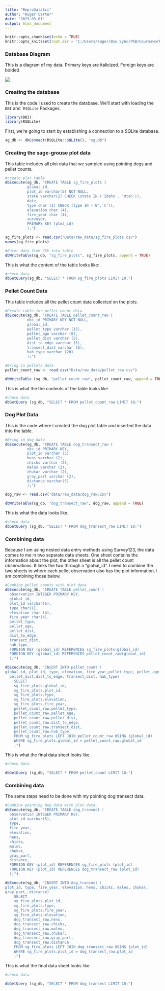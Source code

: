 ```yaml
---
title: "ReproDataSci"
author: "Ruger Carter"
date: "2023-03-01"
output: html_document
---
```


```r
knitr::opts_chunk$set(echo = TRUE)
knitr::opts_knit$set(root.dir = 'C:/Users/ruger/Box Sync/PhD/Coursework/Repro_Data_Science')
```

### Database Diagram

This is a diagram of my data. Primary keys are italicized. Foreign keys are 
bolded. 

![](C:/Users/ruger/Box Sync/PhD/Coursework/Repro_Data_Science/RDS_Final_Project/_bookdown_files/_main_files/figure-html/database_design.png)

### Creating the database
This is the code I used to create the database. We'll start with loading the
`DBI` and ``RSQLite` Packages.

```r
library(DBI)
library(RSQLite)
```

First, we're going to start by establishing a connection to a SQLite database. 

```r
sg_db <- dbConnect(RSQLite::SQLite(), "sg.db")
```

### Creating the sage-grouse plot data

This table includes all plot data that we sampled using 
pointing dogs and pellet counts.

```r

#create plot table
dbExecute(sg_db, "CREATE TABLE sg_fire_plots (
          global_id,
          plot_id varchar(5) NOT NULL,
          state varchar(2) CHECK (state IN ('Idaho', 'Utah')),
          date,
          type char (1) CHECK (type IN ('B','C')),
          elevation char (4),
          fire_year char (4),
          surveyor,
          PRIMARY KEY (plot_id)
          );")

sg_fire_plots <- read.csv("Data/raw_data/sg_fire_plots.csv")
names(sg_fire_plots)

#Enter data from CSV into table
dbWriteTable(sg_db, "sg_fire_plots", sg_fire_plots, append = TRUE)

```

This is what the content of the table looks like:

```r
#check data
dbGetQuery(sg_db, "SELECT * FROM sg_fire_plots LIMIT 10;")
```

### Pellet Count Data

This table includes all the pellet count data collected on the plots.
```r
#Create table for pellet count data
dbExecute(sg_db, "CREATE TABLE pellet_count_raw (
          obs_id PRIMARY KEY NOT NULL,
          global_id,
          pellet_type varchar (15),
          pellet_age varchar (8),
          pellet_dist varchar (5),
          dist_to_edge varchar (5),
          transect_dist varchar (5),
          hab_type varchar (20)
          );")

#Bring in pellets data
pellet_count_raw <- read.csv("Data/raw_data/pellet_raw.csv")

dbWriteTable (sg_db, "pellet_count_raw", pellet_count_raw, append = TRUE)

```

This is what the the contents of the table looks like

```r
#check data
dbGetQuery (sg_db, "SELECT * FROM pellet_count_raw LIMIT 10;")
```

### Dog Plot Data
This is the code where I created the dog plot table and inserted the data into
the table.

```r
#Bring in dog data
dbExecute(sg_db, "CREATE TABLE dog_transect_raw (
          obs_id PRIMARY KEY,
          plot_id varchar (5),
          hens varchar (2),
          chicks varchar (2),
          males varchar (2),
          chukar varchar (2),
          gray_part varchar (2),
          distance varchar(5)
          );")

dog_raw <- read.csv("data/raw_data/dog_raw.csv")

dbWriteTable(sg_db, "dog_transect_raw", dog_raw, append = TRUE)

```

This is what the data looks like.

```r

#check data
dbGetQuery (sg_db, "SELECT * FROM dog_transect_raw LIMIT 10;")

```

### Combining data
Because I am using nested data entry methods using Survey123, the data comes to
me in two separate data sheets. One sheet contains the information about the 
plot, the other sheet is all the pellet count observations. It links the two 
through a "global_id". I need to combine the two sheets to where each pellet 
observation also has the plot information. I am combining those below. 

```r
#Combine pellet counts with plot data
dbExecute(sg_db, "CREATE TABLE pellet_count (
  observation INTEGER PRIMARY KEY,
  global_id,
  plot_id varchar(5),
  type char(1),
  elevation char (4),
  fire_year char(4),
  pellet_type,
  pellet_age,
  pellet_dist,
  dist_to_edge,
  transect_dist,
  hab_type,
  FOREIGN KEY (global_id) REFERENCES sg_fire_plots(global_id)
  FOREIGN KEY (global_id) REFERENCES pellet_count_raw(global_id)
  );")

dbExecute(sg_db, "INSERT INTO pellet_count (
global_id, plot_id, type, elevation, fire_year,pellet_type, pellet_age, 
  pellet_dist,dist_to_edge, transect_dist, hab_type)
    SELECT
    sg_fire_plots.global_id,
    sg_fire_plots.plot_id,
    sg_fire_plots.type,
    sg_fire_plots.elevation,
    sg_fire_plots.fire_year,
    pellet_count_raw.pellet_type,
    pellet_count_raw.pellet_age,
    pellet_count_raw.pellet_dist,
    pellet_count_raw.dist_to_edge,
    pellet_count_raw.transect_dist,
    pellet_count_raw.hab_type
    FROM sg_fire_plots LEFT JOIN pellet_count_raw USING (global_id)
    WHERE sg_fire_plots.global_id = pellet_count_raw.global_id
    ;")

```

This is what the final data sheet looks like. 

```r

#check data

dbGetQuery (sg_db, "SELECT * FROM pellet_count LIMIT 10;")

```

### Combining data

The same steps need to be done with my pointing dog transect data.

```r
#Combine pointing dog data with plot data.
dbExecute(sg_db, "CREATE TABLE dog_transect (
  observation INTEGER PRIMARY KEY,
  plot_id varchar(5),
  type,
  fire_year,
  elevation,
  hens,
  chicks,
  males,
  chukar,
  gray_part,
  distance,
  FOREIGN KEY (plot_id) REFERENCES sg_fire_plots (plot_id)
  FOREIGN KEY (plot_id) REFERENCES dog_transect_raw (plot_id)
  );")

dbExecute(sg_db, "INSERT INTO dog_transect (
plot_id, type, fire_year, elevation, hens, chicks, males, chukar, 
gray_part, distance)
    SELECT
    sg_fire_plots.plot_id,
    sg_fire_plots.type,
    sg_fire_plots.fire_year,
    sg_fire_plots.elevation,
    dog_transect_raw.hens,
    dog_transect_raw.chicks,
    dog_transect_raw.males,
    dog_transect_raw.chukar,
    dog_transect_raw.gray_part,
    dog_transect_raw.distance
    FROM sg_fire_plots LEFT JOIN dog_transect_raw USING (plot_id)
    WHERE sg_fire_plots.plot_id = dog_transect_raw.plot_id
    ;")
```

This is what the final data sheet looks like. 

```r

#check data

dbGetQuery (sg_db, "SELECT * FROM dog_transect LIMIT 10;")


```
